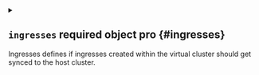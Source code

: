 
<details className="config-field" data-expandable="true">
<summary>

## `ingresses` <span className="config-field-required" data-required="false">required</span> <span className="config-field-type">object</span> <span className="config-field-default"></span> <span className="config-field-enum"></span> <span data-pro="false" className="config-field-pro">pro</span> {#ingresses}

Ingresses defines if ingresses created within the virtual cluster should get synced to the host cluster.

</summary>




<details className="config-field" data-expandable="false" open>
<summary>

### `enabled` <span className="config-field-required" data-required="false">required</span> <span className="config-field-type">boolean</span> <span className="config-field-default">false</span> <span className="config-field-enum"></span> <span data-pro="false" className="config-field-pro">pro</span> {#ingresses-enabled}

Enabled defines if this option should be enabled.

</summary>



</details>



<details className="config-field" data-expandable="true">
<summary>

### `translate` <span className="config-field-required" data-required="false">required</span> <span className="config-field-type">object[]</span> <span className="config-field-default"></span> <span className="config-field-enum"></span> <span data-pro="false" className="config-field-pro">pro</span> {#ingresses-translate}

Translate the patch according to the given patches.

</summary>




<details className="config-field" data-expandable="false" open>
<summary>

#### `path` <span className="config-field-required" data-required="false">required</span> <span className="config-field-type">string</span> <span className="config-field-default"></span> <span className="config-field-enum"></span> <span data-pro="false" className="config-field-pro">pro</span> {#ingresses-translate-path}

Path is the path within the patch to target. If the path is not found within the patch, the patch is not applied.

</summary>



</details>



<details className="config-field" data-expandable="true">
<summary>

#### `expression` <span className="config-field-required" data-required="false">required</span> <span className="config-field-type">object</span> <span className="config-field-default"></span> <span className="config-field-enum"></span> <span data-pro="false" className="config-field-pro">pro</span> {#ingresses-translate-expression}

Expression transforms the value according to the given JavaScript expression.

</summary>




<details className="config-field" data-expandable="false" open>
<summary>

##### `toHost` <span className="config-field-required" data-required="false">required</span> <span className="config-field-type">string</span> <span className="config-field-default"></span> <span className="config-field-enum"></span> <span data-pro="false" className="config-field-pro">pro</span> {#ingresses-translate-expression-toHost}

ToHost is the expression to apply when retrieving a change from virtual to host.

</summary>



</details>



<details className="config-field" data-expandable="false" open>
<summary>

##### `fromHost` <span className="config-field-required" data-required="false">required</span> <span className="config-field-type">string</span> <span className="config-field-default"></span> <span className="config-field-enum"></span> <span data-pro="false" className="config-field-pro">pro</span> {#ingresses-translate-expression-fromHost}

FromHost is the patch to apply when retrieving a change from host to virtual.

</summary>



</details>


</details>



<details className="config-field" data-expandable="true">
<summary>

#### `reference` <span className="config-field-required" data-required="false">required</span> <span className="config-field-type">object</span> <span className="config-field-default"></span> <span className="config-field-enum"></span> <span data-pro="false" className="config-field-pro">pro</span> {#ingresses-translate-reference}

Reference treats the path value as a reference to another object and will rewrite it based on the chosen mode
automatically. In single-namespace mode this will translate the name to "vxxxxxxxxx" to avoid conflicts with
other names, in multi-namespace mode this will not translate the name.

</summary>




<details className="config-field" data-expandable="false" open>
<summary>

##### `apiVersion` <span className="config-field-required" data-required="false">required</span> <span className="config-field-type">string</span> <span className="config-field-default"></span> <span className="config-field-enum"></span> <span data-pro="false" className="config-field-pro">pro</span> {#ingresses-translate-reference-apiVersion}

APIVersion is the apiVersion of the referenced object.

</summary>



</details>



<details className="config-field" data-expandable="false" open>
<summary>

##### `apiVersionPath` <span className="config-field-required" data-required="false">required</span> <span className="config-field-type">string</span> <span className="config-field-default"></span> <span className="config-field-enum"></span> <span data-pro="false" className="config-field-pro">pro</span> {#ingresses-translate-reference-apiVersionPath}

APIVersionPath is optional relative path to use to determine the kind. If APIVersionPath is not found, will fallback to apiVersion.

</summary>



</details>



<details className="config-field" data-expandable="false" open>
<summary>

##### `kind` <span className="config-field-required" data-required="false">required</span> <span className="config-field-type">string</span> <span className="config-field-default"></span> <span className="config-field-enum"></span> <span data-pro="false" className="config-field-pro">pro</span> {#ingresses-translate-reference-kind}

Kind is the kind of the referenced object.

</summary>



</details>



<details className="config-field" data-expandable="false" open>
<summary>

##### `kindPath` <span className="config-field-required" data-required="false">required</span> <span className="config-field-type">string</span> <span className="config-field-default"></span> <span className="config-field-enum"></span> <span data-pro="false" className="config-field-pro">pro</span> {#ingresses-translate-reference-kindPath}

KindPath is the optional relative path to use to determine the kind. If KindPath is not found, will fallback to kind.

</summary>



</details>



<details className="config-field" data-expandable="false" open>
<summary>

##### `namePath` <span className="config-field-required" data-required="false">required</span> <span className="config-field-type">string</span> <span className="config-field-default"></span> <span className="config-field-enum"></span> <span data-pro="false" className="config-field-pro">pro</span> {#ingresses-translate-reference-namePath}

NamePath is the optional relative path to the reference name within the object.

</summary>



</details>



<details className="config-field" data-expandable="false" open>
<summary>

##### `namespacePath` <span className="config-field-required" data-required="false">required</span> <span className="config-field-type">string</span> <span className="config-field-default"></span> <span className="config-field-enum"></span> <span data-pro="false" className="config-field-pro">pro</span> {#ingresses-translate-reference-namespacePath}

NamespacePath is the optional relative path to the reference namespace within the object. If omitted or not found, namespacePath equals to the
metadata.namespace path of the object.

</summary>



</details>


</details>



<details className="config-field" data-expandable="true">
<summary>

#### `labels` <span className="config-field-required" data-required="false">required</span> <span className="config-field-type">object</span> <span className="config-field-default"></span> <span className="config-field-enum"></span> <span data-pro="false" className="config-field-pro">pro</span> {#ingresses-translate-labels}

Labels treats the path value as a labels selector.

</summary>



</details>


</details>


</details>

